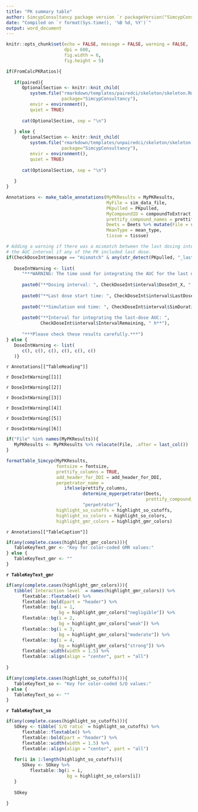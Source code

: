 ```yaml
---
title: "PK summary table"
author: SimcypConsultancy package version `r packageVersion("SimcypConsultancy")`
date: "Compiled on `r format(Sys.time(), '%B %d, %Y')`"
output: word_document
---
```


```r

knitr::opts_chunk$set(echo = FALSE, message = FALSE, warning = FALSE, 
                      dpi = 600, 
                      fig.width = 6, 
                      fig.height = 5)

```

```r

if(FromCalcPKRatios){
   
   if(paired){
      OptionalSection <- knitr::knit_child(
         system.file("rmarkdown/templates/pairedci/skeleton/skeleton.Rmd",
                     package="SimcypConsultancy"), 
         envir = environment(), 
         quiet = TRUE)
      
      cat(OptionalSection, sep = "\n")
      
   } else {
      OptionalSection <- knitr::knit_child(
         system.file("rmarkdown/templates/unpairedci/skeleton/skeleton.Rmd",
                     package="SimcypConsultancy"), 
         envir = environment(), 
         quiet = TRUE)
      
      cat(OptionalSection, sep = "\n")
      
   }
} 

```

```r

Annotations <- make_table_annotations(MyPKResults = MyPKResults,
                                      MyFile = sim_data_file, 
                                      PKpulled = PKpulled, 
                                      MyCompoundID = compoundToExtract, 
                                      prettify_compound_names = prettify_compound_names, 
                                      Deets = Deets %>% mutate(File = sim_data_file), 
                                      MeanType = mean_type, 
                                      tissue = tissue)

# Adding a warning if there was a mismatch between the last dosing interval and
# the AUC interval if any of the PK included last dose.
if(CheckDoseInt$message == "mismatch" & any(str_detect(PKpulled, "_last"))){
   
   DoseIntWarning <- list(
      "***WARNING: The time used for integrating the AUC for the last dose was not the same as the dosing interval.***",
      
      paste0("**Dosing interval: ", CheckDoseInt$interval$DoseInt_X, " h**"),
      
      paste0("**Last dose start time: ", CheckDoseInt$interval$LastDoseTime, " h**"),
      
      paste0("**Simulation end time: ", CheckDoseInt$interval$SimDuration, " h**"),
      
      paste0("**Interval for integrating the last-dose AUC: ", 
             CheckDoseInt$interval$IntervalRemaining, " h**"),
      
      "***Please check these results carefully.***")
} else {
   DoseIntWarning <- list(
      c(), c(), c(), c(), c(), c()
   )}

```

`r Annotations[["TableHeading"]]`

`r DoseIntWarning[[1]]` 

`r DoseIntWarning[[2]]` 

`r DoseIntWarning[[3]]` 

`r DoseIntWarning[[4]]` 

`r DoseIntWarning[[5]]` 

`r DoseIntWarning[[6]]` 


```r

if("File" %in% names(MyPKResults)){
   MyPKResults <- MyPKResults %>% relocate(File, .after = last_col())
}

formatTable_Simcyp(MyPKResults, 
                   fontsize = fontsize,
                   prettify_columns = TRUE,
                   add_header_for_DDI = add_header_for_DDI, 
                   perpetrator_name = 
                      ifelse(prettify_columns, 
                             determine_myperpetrator(Deets,
                                                     prettify_compound_names = prettify_compound_names), 
                             "perpetrator"),
                   highlight_so_cutoffs = highlight_so_cutoffs, 
                   highlight_so_colors = highlight_so_colors, 
                   highlight_gmr_colors = highlight_gmr_colors)

```

`r Annotations[["TableCaption"]]`


```r

if(any(complete.cases(highlight_gmr_colors))){
   TableKeyText_gmr <- "Key for color-coded GMR values:"
} else {
   TableKeyText_gmr <- ""
}

```

**`r TableKeyText_gmr`**

```r

if(any(complete.cases(highlight_gmr_colors))){
   tibble(`Interaction level` = names(highlight_gmr_colors)) %>% 
      flextable::flextable() %>% 
      flextable::bold(part = "header") %>% 
      flextable::bg(i = 1, 
                    bg = highlight_gmr_colors["negligible"]) %>% 
      flextable::bg(i = 2, 
                    bg = highlight_gmr_colors["weak"]) %>% 
      flextable::bg(i = 3, 
                    bg = highlight_gmr_colors["moderate"]) %>% 
      flextable::bg(i = 4, 
                    bg = highlight_gmr_colors["strong"]) %>% 
      flextable::width(width = 1.5) %>% 
      flextable::align(align = "center", part = "all")
   
} 

```


```r

if(any(complete.cases(highlight_so_cutoffs))){
   TableKeyText_so <- "Key for color-coded S/O values:"
} else {
   TableKeyText_so <- ""
}

```

**`r TableKeyText_so`**

```r

if(any(complete.cases(highlight_so_cutoffs))){
   SOkey <- tibble(`S/O ratio` = highlight_so_cutoffs) %>% 
      flextable::flextable() %>% 
      flextable::bold(part = "header") %>% 
      flextable::width(width = 1.5) %>% 
      flextable::align(align = "center", part = "all")
   
   for(i in 1:length(highlight_so_cutoffs)){
      SOkey <- SOkey %>% 
         flextable::bg(i = i, 
                       bg = highlight_so_colors[i])
   }
   
   SOkey
   
} 

```



